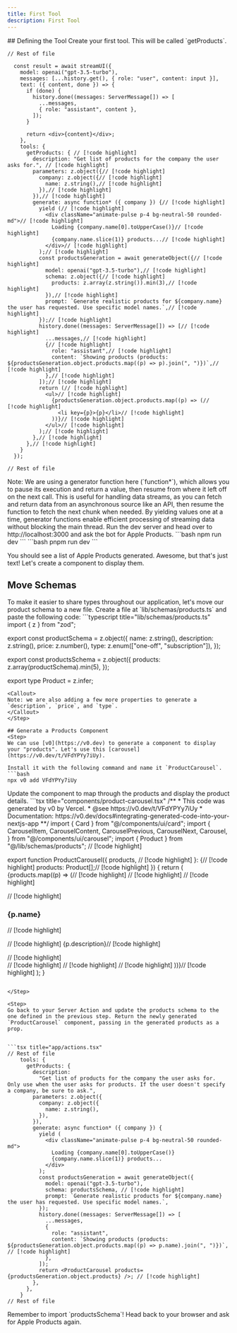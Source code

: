 ```yaml
---
title: First Tool
description: First Tool
---
```



<Steps>
## Defining the Tool
<Step>
Create your first tool. This will be called `getProducts`.


```tsx title="app/actions.tsx"
// Rest of file

  const result = await streamUI({
    model: openai("gpt-3.5-turbo"),
    messages: [...history.get(), { role: "user", content: input }],
    text: ({ content, done }) => {
      if (done) {
        history.done((messages: ServerMessage[]) => [
          ...messages,
          { role: "assistant", content },
        ]);
      }

      return <div>{content}</div>;
    },
    tools: { 
      getProducts: { // [!code highlight]
        description: "Get list of products for the company the user asks for.", // [!code highlight]
        parameters: z.object({// [!code highlight]
          company: z.object({// [!code highlight]
            name: z.string(),// [!code highlight]
          }),// [!code highlight]
        }),// [!code highlight]
        generate: async function* ({ company }) {// [!code highlight]
          yield (// [!code highlight]
            <div className="animate-pulse p-4 bg-neutral-50 rounded-md">// [!code highlight]
              Loading {company.name[0].toUpperCase()}// [!code highlight]
              {company.name.slice(1)} products...// [!code highlight]
            </div>// [!code highlight]
          );// [!code highlight]
          const productsGeneration = await generateObject({// [!code highlight]
            model: openai("gpt-3.5-turbo"),// [!code highlight]
            schema: z.object({// [!code highlight]
              products: z.array(z.string()).min(3),// [!code highlight]
            }),// [!code highlight]
            prompt: `Generate realistic products for ${company.name} the user has requested. Use specific model names.`,// [!code highlight]
          });// [!code highlight]
          history.done((messages: ServerMessage[]) => [// [!code highlight]
            ...messages,// [!code highlight]
            {// [!code highlight]
              role: "assistant",// [!code highlight]
              content: `Showing products (products: ${productsGeneration.object.products.map((p) => p).join(", ")})`,// [!code highlight]
            },// [!code highlight]
          ]);// [!code highlight]
          return (// [!code highlight]
            <ul>// [!code highlight]
              {productsGeneration.object.products.map((p) => (// [!code highlight]
                <li key={p}>{p}</li>// [!code highlight]
              ))}// [!code highlight]
            </ul>// [!code highlight]
          );// [!code highlight]
        },// [!code highlight]
      },// [!code highlight]
    }
  });

// Rest of file
```
<Callout>
Note: We are using a generator function here (`function*`), which allows you to pause its execution and return a value, then resume from where it left off on the next call. This is useful for handling data streams, as you can fetch and return data from an asynchronous source like an API, then resume the function to fetch the next chunk when needed. By yielding values one at a time, generator functions enable efficient processing of streaming data without blocking the main thread.
</Callout>
</Step>

<Step>
Run the dev server and head over to http://localhost:3000 and ask the bot for Apple Products.
<Tabs id="install" items={['npm', 'pnpm']} persist>
  <Tab value="npm">
  ```bash
  npm run dev
  ```
  </Tab>
  <Tab value="pnpm">
  ```bash
  pnpm run dev
  ```
  </Tab>
</Tabs>

You should see a list of Apple Products generated. Awesome, but that's just text! Let's create a component to display them.
</Step>

## Move Schemas
<Step>
To make it easier to share types throughout our application, let's move our product schema to a new file. Create a file at `lib/schemas/products.ts` and paste the following code:
```typescript title="lib/schemas/products.ts"
import { z } from "zod";

export const productSchema = z.object({
  name: z.string(),
  description: z.string(),
  price: z.number(),
  type: z.enum(["one-off", "subscription"]),
});

export const productsSchema = z.object({
  products: z.array(productSchema).min(5),
});

export type Product = z.infer<typeof productSchema>;
```
<Callout>
Note: we are also adding a few more properties to generate a `description`, `price`, and `type`.
</Callout>
</Step>

## Generate a Products Component
<Step>
We can use [v0](https://v0.dev) to generate a component to display your "products". Let's use this [carousel](https://v0.dev/t/VFdYPYy7iUy). 

Install it with the following command and name it `ProductCarousel`.
```bash
npx v0 add VFdYPYy7iUy
```
</Step>

<Step>
Update the component to map through the products and display the product details.
```tsx title="components/product-carousel.tsx"
/**
 * This code was generated by v0 by Vercel.
 * @see https://v0.dev/t/VFdYPYy7iUy
 * Documentation: https://v0.dev/docs#integrating-generated-code-into-your-nextjs-app
**/
import { Card } from "@/components/ui/card";
import {
  CarouselItem,
  CarouselContent,
  CarouselPrevious,
  CarouselNext,
  Carousel,
} from "@/components/ui/carousel";
import { Product } from "@/lib/schemas/products"; // [!code highlight]

export function ProductCarousel({
  products, // [!code highlight]
}: {// [!code highlight]
  products: Product[];// [!code highlight]
}) {
  return (
    <Carousel className="w-full max-w-2xl">
      <CarouselContent>
        {products.map((p) => (// [!code highlight]
          <CarouselItem key={p.name}>// [!code highlight]
            <Card className="flex flex-col items-center gap-4 p-6">// [!code highlight]
              <div className="text-center">// [!code highlight]
                <h3 className="text-xl font-semibold">{p.name}</h3>// [!code highlight]
                <p className="text-gray-500 dark:text-gray-400">// [!code highlight]
                  {p.description}// [!code highlight]
                </p>// [!code highlight]
              </div>// [!code highlight]
            </Card>// [!code highlight]
          </CarouselItem>// [!code highlight]
        ))}// [!code highlight]
      </CarouselContent>
      <CarouselPrevious />
      <CarouselNext />
    </Carousel>
  );
}
```

</Step>

<Step>
Go back to your Server Action and update the products schema to the one defined in the previous step. Return the newly generated `ProductCarousel` component, passing in the generated products as a prop.


```tsx title="app/actions.tsx"
// Rest of file
    tools: {
      getProducts: {
        description:
          "Get list of products for the company the user asks for. Only use when the user asks for products. If the user doesn't specify a company, be sure to ask.",
        parameters: z.object({
          company: z.object({
            name: z.string(),
          }),
        }),
        generate: async function* ({ company }) {
          yield (
            <div className="animate-pulse p-4 bg-neutral-50 rounded-md">
              Loading {company.name[0].toUpperCase()}
              {company.name.slice(1)} products...
            </div>
          );
          const productsGeneration = await generateObject({
            model: openai("gpt-3.5-turbo"),
            schema: productsSchema, // [!code highlight]
            prompt: `Generate realistic products for ${company.name} the user has requested. Use specific model names.`,
          });
          history.done((messages: ServerMessage[]) => [
            ...messages,
            {
              role: "assistant",
              content: `Showing products (products: ${productsGeneration.object.products.map((p) => p.name).join(", ")})`, // [!code highlight]
            },
          ]);
          return <ProductCarousel products={productsGeneration.object.products} />; // [!code highlight]
        },
      },
    }
// Rest of file
```
<Callout>
Remember to import `productsSchema`!
</Callout>
</Step>
<Step>
Head back to your browser and ask for Apple Products again.
</Step>
</Steps>